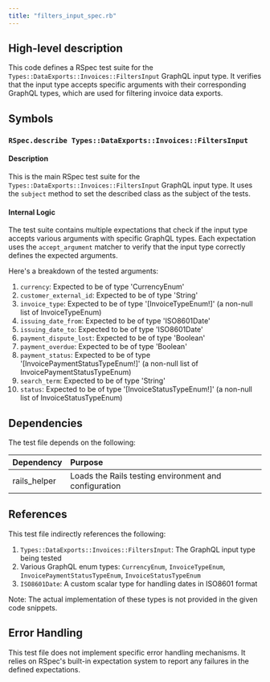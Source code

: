 ```yaml
---
title: "filters_input_spec.rb"
---
```


## High-level description
This code defines a RSpec test suite for the `Types::DataExports::Invoices::FiltersInput` GraphQL input type. It verifies that the input type accepts specific arguments with their corresponding GraphQL types, which are used for filtering invoice data exports.

## Symbols

### `RSpec.describe Types::DataExports::Invoices::FiltersInput`
#### Description
This is the main RSpec test suite for the `Types::DataExports::Invoices::FiltersInput` GraphQL input type. It uses the `subject` method to set the described class as the subject of the tests.

#### Internal Logic
The test suite contains multiple expectations that check if the input type accepts various arguments with specific GraphQL types. Each expectation uses the `accept_argument` matcher to verify that the input type correctly defines the expected arguments.

Here's a breakdown of the tested arguments:

1. `currency`: Expected to be of type 'CurrencyEnum'
2. `customer_external_id`: Expected to be of type 'String'
3. `invoice_type`: Expected to be of type '[InvoiceTypeEnum!]' (a non-null list of InvoiceTypeEnum)
4. `issuing_date_from`: Expected to be of type 'ISO8601Date'
5. `issuing_date_to`: Expected to be of type 'ISO8601Date'
6. `payment_dispute_lost`: Expected to be of type 'Boolean'
7. `payment_overdue`: Expected to be of type 'Boolean'
8. `payment_status`: Expected to be of type '[InvoicePaymentStatusTypeEnum!]' (a non-null list of InvoicePaymentStatusTypeEnum)
9. `search_term`: Expected to be of type 'String'
10. `status`: Expected to be of type '[InvoiceStatusTypeEnum!]' (a non-null list of InvoiceStatusTypeEnum)

## Dependencies
The test file depends on the following:

| Dependency | Purpose |
|:-----------|:--------|
| rails_helper | Loads the Rails testing environment and configuration |

## References
This test file indirectly references the following:

1. `Types::DataExports::Invoices::FiltersInput`: The GraphQL input type being tested
2. Various GraphQL enum types: `CurrencyEnum`, `InvoiceTypeEnum`, `InvoicePaymentStatusTypeEnum`, `InvoiceStatusTypeEnum`
3. `ISO8601Date`: A custom scalar type for handling dates in ISO8601 format

Note: The actual implementation of these types is not provided in the given code snippets.

## Error Handling
This test file does not implement specific error handling mechanisms. It relies on RSpec's built-in expectation system to report any failures in the defined expectations.